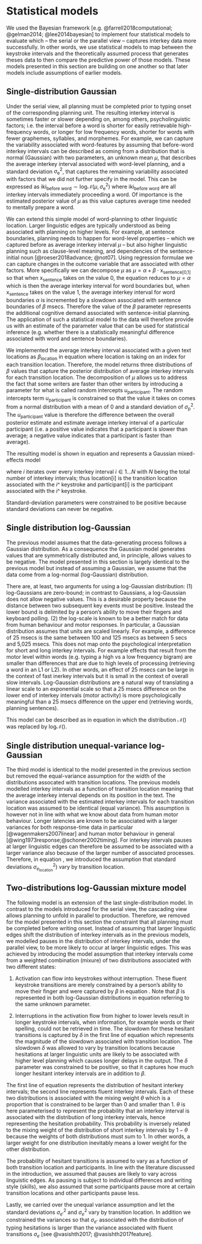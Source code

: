 # Statistical models

We used the Bayesian framework [e.g. @farrell2018computational; @gelman2014; @lee2014bayesian] to implement four statistical models to evaluate which -- the serial or the parallel view -- captures interkey data more successfully. In other words, we use statistical models to map between the keystroke intervals and the theoretically assumed process that generates theses data to then compare the predictive power of those models. These models presented in this section are building on one another so that later models include assumptions of earlier models.

## Single-distribution Gaussian

Under the serial view, all planning must be completed prior to typing onset of the corresponding planning unit. The resulting interkey interval is sometimes faster or slower depending on, among others, psycholinguistic factors; i.e. the interval before a word is shorter for easily retrievable high-frequency words, or longer for low frequency words, shorter for words with fewer graphemes, syllables, and morphemes. For example, we can capture the variability associated with word-features by assuming that before-word interkey intervals can be described as coming from a distribution that is normal (Gaussian) with two parameters, an unknown mean $\mu$, that describes the average interkey interval associated with word-level planning, and a standard deviation $\sigma_\text{e}^2$, that captures the remaining variability associated with factors that we did not further specify in the model. This can be expressed as $\text{iki}_\text{before word} \sim \text{log}\mathcal{N}(\mu, \sigma_\text{e}^2)$ where $\text{iki}_\text{before word}$ are all interkey intervals immediately proceeding a word. Of importance is the estimated posterior value of $\mu$ as this value captures average time needed to mentally prepare a word.

We can extend this simple model of word-planning to other linguistic location. Larger linguistic edges are typically understood as being associated with planning on higher levels. For example, at sentence boundaries, planning needs to happen for word-level properties -- which we captured before as average interkey interval $\mu$ -- but also higher linguistic planning such as clause-level meaning, and dependencies of the sentence-initial noun [@roeser2018advance; @not07]. Using regression formulae we can capture changes in the outcome variable that are associated with other factors. More specifically we can decompose $\mu$ as $\mu = \alpha + \beta \cdot \text{x}_\text{sentence[0,1]}$ so that when $\text{x}_\text{sentence}$ takes on the value 0, the equation reduces to $\mu = \alpha$ which is then the average interkey interval for word boundaries but, when $\text{x}_\text{sentence}$ takes on the value 1, the average interkey interval for word boundaries $\alpha$ is incremented by a slowdown associated with sentence boundaries of $\beta$ msecs. Therefore the value of the $\beta$ parameter represents the additional cognitive demand associated with sentence-initial planning. The application of such a statistical model to the data will therefore provide us with an estimate of the parameter value that can be used for statistical inference (e.g. whether there is a statistically meaningful difference associated with word and sentence boundaries).

We implemented the average interkey interval associated with a given text locations as $\beta_\text{location}$ in equation \ref{eq:unimodgaus} where $\text{location}$ is taking on an index for each transition location. Therefore, the model returns three distributions of $\beta$ values that capture the posterior distribution of average interkey intervals for each transition location. The decomposition of $\mu$ allows us to address the fact that some writers are faster than other writers by introducing a parameter for what is called random intercepts $u_\text{participant}$. The random intercepts term $u_\text{participant}$ is constrained so that the value it takes on comes from a normal distribution with a mean of 0 and a standard deviation of $\sigma_\text{p}^2$. The $u_\text{participant}$ value is therefore the difference between the overall posterior estimate and estimate average interkey interval of a particular participant (i.e. a positive value indicates that a participant is slower than average; a negative value indicates that a participant is faster than average).

The resulting model is shown in equation \ref{eq:unimodgaus} and represents a Gaussian mixed-effects model  


\begin{equation}
\begin{aligned}
(\#eq:unimodgaus)
\text{iki}_i \sim\text{ } & \text{log}\mathcal{N}(\mu_i, \sigma_\text{e}^2)\\
\text{where: } & \mu_i = \beta_\text{location[i]} + u_\text{participant[i]}\\
& u_\text{participant[i]} \sim \text{N}(0, \sigma_\text{p}^2)\\
\text{constraint: } & \sigma_\text{e}^2, \sigma_\text{p}^2>0
\end{aligned}
\end{equation}

where $i$ iterates over every interkey interval $i \in 1 \ldots N$ with $N$ being the total number of interkey intervals; thus $\text{location[i]}$ is the transition location associated with the $i$^\text{th} keystroke and $\text{participant[i]}$ is the participant associated with the $i$^\text{th} keystroke.

Standard-deviation parameters were constrained to be positive because standard deviations can never be negative. 

## Single distribution log-Gaussian

The previous model assumes that the data-generating process follows a Gaussian distribution. As a consequence the Gaussian model generates values that are symmetrically distributed and, in principle, allows values to be negative. The model presented in this section is largely identical to the previous model but instead of assuming a Gaussian, we assume that the data come from a log-normal (log-Gaussian) distribution. 

There are, at least, two arguments for using a log-Gaussian distribution: (1) log-Gaussians are zero-bound; in contrast to Gaussians, a log-Gaussian does not allow negative values. This is a desirable property because the distance between two subsequent key events must be positive. Instead the lower bound is delimited by a person's ability to move their fingers and keyboard polling. (2) the log-scale is known to be a better match for data from human behaviour and motor responses. In particular, a Gaussian distribution assumes that units are scaled linearly. For example, a difference of 25 msecs is the same between 100 and 125 msecs as between 5 secs and 5,025 msecs. This does not map onto the psychological interpretation for short and long interkey intervals. For example effects that result from the motor level within words (e.g. typing a high vs a low frequency bigram) are smaller than differences that are due to high levels of processing (retrieving a word in an L1 or L2). In other words, an effect of 25 msecs can be large in the context of fast inerkey intervals but it is small in the context of overall slow intervals. Log-Gaussian distributions are a natural way of translating a linear scale to an exponential scale so that a 25 msecs difference on the lower end of interkey intervals (motor activity) is more psychologically meaningful than a 25 msecs difference on the upper end (retrieving words, planning sentences).

This model can be described as in equation \ref{eq:unimodloggaus} in which the distribution $\mathcal{N}()$ was replaced by $\text{log}\mathcal{N}()$.

\begin{equation}
\begin{aligned}
(\#eq:unimodloggaus)
\text{iki}_i \sim\text{ } & \text{log}\mathcal{N}(\mu_i, \sigma_\text{e}^2) \\
\text{where: } &
\mu_i = \beta_\text{location[i]} + u_\text{participant[i]}\\
& u_\text{participant[i]} \sim \mathcal{N}(0, \sigma_\text{p}^2) \\
\text{constraint: } & \sigma_\text{e}^2, \sigma_\text{p}^2>0
\end{aligned}
\end{equation}

## Single distribution unequal-variance log-Gaussian

The third model is identical to the model presented in the previous section but removed the equal-variance assumption for the width of the distributions assocated with transition locations. The previous models modelled interkey intervals as a function of transition location meaning that the average interkey interval depends on its position in the text. The variance associated with the estimated interkey intervals for each transition location was assumed to be identical (equal variance). This assumption is however not in line with what we know about data from human motor behaviour. Longer latencies are known to be associated with a larger variances for both response-time data in particular [@wagenmakers2007linear] and human motor behaviour in general [@wing1973response;@schoner2002timing]. For interkey intervals pauses at larger linguistic edges can therefore be assumed to be associated with a larger variance also because of the larger number of associated processes. Therefore, in equation \ref{eq:unimoduv}, we introduced the assumption that standard deviations $\sigma_{e_\text{location}}^2)$ vary by transition location. 

\begin{equation}
\begin{aligned}
(\#eq:unimoduv)
\text{iki}_i \sim\text{ } & \text{log}\mathcal{N}(\mu_i, \sigma_{e_\text{location[i]}}^2) \\
\text{where: } & \mu_i = \beta_\text{location[i]} + u_\text{participant[i]}\\
 & u_\text{participant[i]} \sim \mathcal{N}(0, \sigma_\text{p}^2) \\
 \text{constraint: } & \sigma_\text{e}^2, \sigma_\text{p}^2>0
\end{aligned}
\end{equation}


## Two-distributions log-Gaussian mixture model 

The following model is an extension of the last single-distribution model. In contrast to the models introduced for the serial view, the cascading view allows planning to unfold in parallel to production. Therefore, we removed for the model presented in this section the constraint that all planning must be completed before writing onset. Instead of assuming that larger linguistic edges shift the distribution of interkey intervals as in the previous models, we modelled pauses in the distribution of interkey intervals, under the parallel view, to be more likely to occur at larger linguistic edges. This was achieved by introducing the model assumption that interkey intervals come from a weighted combination (mixure) of two distributions associated with two different states: 

1. Activation can flow into keystrokes without interruption. These fluent keystroke transitions are merely constrained by a person's ability to move their finger and were captured by $\beta$ in equation \ref{eq:bimodcon}. Note that $\beta$ is represented in both log-Gaussian distributions in equation \ref{eq:bimodcon} referring to the same unknown parameter. 

2. Interruptions in the activation flow from higher to lower levels result in longer keystroke intervals, when information, for example words or their spelling, could not be retrieved in time. The slowdown for these hesitant transitions is captured by $\delta$ in the first line of equation \ref{eq:bimodcon} which represents the magnitude of the slowdown associated with transition location. The slowdown $\delta$ was allowed to vary by transition locations because hesitations at larger linguistic units are likely to be associated with higher level planning which causes longer delays in the output. The $\delta$ parameter was constrained to be positive, so that it captures how much longer hesitant interkey intervals are in addition to $\beta$. 


\begin{equation}
\begin{aligned}
(\#eq:bimodcon)
\text{iki}_{i} \sim\text{ } & \theta_\text{location[i], participant[i]} \times \text{log}\mathcal{N}(\beta + \delta_\text{location[i]} + u_\text{participant[i]}, \sigma_{e'_\text{location[i]}}^2) + \\
  & (1 - \theta_\text{location[i], participant[i]}) \times \text{log}\mathcal{N}(\beta + u_\text{participant[i]}, \sigma_{e_\text{location[i]}}^2)\\
\text{where: } & u_\text{participant[i]} \sim \mathcal{N}(0, \sigma_\text{p}^2) \\
\text{constraint: } & \delta, \sigma_{e}^2, \sigma_\text{e'}^2, \sigma_\text{p}^2>0\\
		& \sigma_{e'}^2 > \sigma_{e}^2\\
		& 0 < \theta < 1
\end{aligned}
\end{equation}


The first line of equation \ref{eq:bimodcon} represents the distribution of hesitant interkey intervals; the second line represents fluent interkey intervals. Each of these two distributions is associated with the mixing weight $\theta$ which is a proportion that is constrained to be larger than 0 and smaller than 1. $\theta$ is here parameterised to represent the probability that an interkey interval is associated with the distribution of long interkey intervals, hence representing the hesitation probability. This probability is inversely related to the mixing weight of the distribution of short interkey intervals by $1-\theta$ because the weights of both distributions must sum to 1. In other words, a larger weight for one distribution inevitably means a lower weight for the other distribution. 

The probability of hesitant transitions is assumed to vary as a function of both transition location and participants. In line with the literature discussed in the introduction, we assumed that pauses are likely to vary across linguistic edges. As pausing is subject to individual differences and writing style (skills), we also assumed that some participants pause more at certain transition locations and other participants pause less. 

<!-- This is akin to what is known as a random by-participant slopes model.  -->

Lastly, we carried over the unequal variance assumption and let the standard deviations $\sigma_{e'}^2$ and $\sigma_{e}^2$ vary by transition location. In addition we constrained the variances so that $\sigma_{e'}$ associated with the distribution of typing hesitations is larger than the variance associated with fluent transitions $\sigma_e$ [see @vasishth2017; @vasishth2017feature].



<!-- ### Two-distributions log-Gaussian mixture model (unconstrained) -->

<!-- The size of a fluent key-transition does not necessarily vary by transition location. In other words, the parameter $\beta$ is the same for before-sentence, before-word, and within-word transitions. This is what we called a constrained model. However, letter bigrams and trigrams may be systematically executed faster than transitions between between space and a letter or complex keystrokes that comprise space and shift-letter combinations for upper case characters before sentences (we will address the latter possibility in the results section). This is because bigrams / trigrams might be stored, retrieved and executed as motor codes but not transitions to a space following a word or between a space or shift key press preceding a letter. Also, because of the necessarily larger number of within-word transitions, as opposed to before-word and sentence transitions, the posterior of the constrained model is dominated by within-word transition data. We therefore also implemented an unconstrained model that assumes that the size of fluent transitions varies across transition locations. -->

<!-- In this model we assume that $\beta$ varies by transition-location as illustrated in equation \ref{eq:bimoduncon}. -->

<!-- \begin{equation} -->
<!-- \begin{aligned} -->
<!-- (\#eq:bimoduncon) -->
<!-- \text{iki}_{i} \sim\text{ } & \theta_\text{location[i], participant[i]} \cdot \text{log}\mathcal{N}(\beta_\text{location[i]} + \delta_\text{location[i]} + u_\text{participant[i]}, \sigma_{e'_\text{location[i]}}^2) + \\ -->
<!--   & (1 - \theta_\text{location[i], participant[i]}) \cdot \text{log}\mathcal{N}(\beta_\text{location[i]} + u_\text{participant[i]}, \sigma_{e_\text{location[i]}}^2)\\ -->
<!-- 	\text{where: }  & u_\text{participant[i]} \sim \mathcal{N}(0, \sigma_\text{p}^2) \\ -->
<!-- \text{constraint: } & \delta, \sigma_{e}^2, \sigma_\text{e'}^2, \sigma_\text{p}^2>0\\ -->
<!-- 		& \sigma_{e'}^2 > \sigma_{e}^2\\ -->
<!-- 		& 0 < \theta < 1 -->
<!-- \end{aligned} -->
<!-- \end{equation} -->


